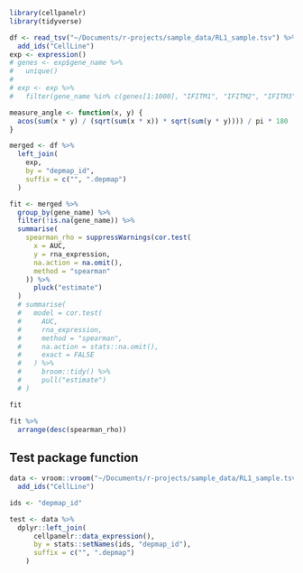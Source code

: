 ```r
library(cellpanelr)
library(tidyverse)
```


```r
df <- read_tsv("~/Documents/r-projects/sample_data/RL1_sample.tsv") %>%
  add_ids("CellLine")
exp <- expression()
# genes <- exp$gene_name %>%
#   unique()
# 
# exp <- exp %>%
#   filter(gene_name %in% c(genes[1:1000], "IFITM1", "IFITM2", "IFITM3"))
```

```r
measure_angle <- function(x, y) {
  acos(sum(x * y) / (sqrt(sum(x * x)) * sqrt(sum(y * y)))) / pi * 180
}
```

```r
merged <- df %>%
  left_join(
    exp,
    by = "depmap_id",
    suffix = c("", ".depmap")
  )

fit <- merged %>%
  group_by(gene_name) %>%
  filter(!is.na(gene_name)) %>%
  summarise(
    spearman_rho = suppressWarnings(cor.test(
      x = AUC,
      y = rna_expression,
      na.action = na.omit(),
      method = "spearman"
    )) %>%
      pluck("estimate")
  )
  # summarise(
  #   model = cor.test(
  #     AUC,
  #     rna_expression,
  #     method = "spearman",
  #     na.action = stats::na.omit(),
  #     exact = FALSE
  #   ) %>%
  #     broom::tidy() %>%
  #     pull("estimate")
  # )

fit
```

```r
fit %>%
  arrange(desc(spearman_rho))
```

## Test package function

```r
data <- vroom::vroom("~/Documents/r-projects/sample_data/RL1_sample.tsv") %>%
  add_ids("CellLine")

ids <- "depmap_id"

test <- data %>%
  dplyr::left_join(
      cellpanelr::data_expression(),
      by = stats::setNames(ids, "depmap_id"),
      suffix = c("", ".depmap")
    )
```


